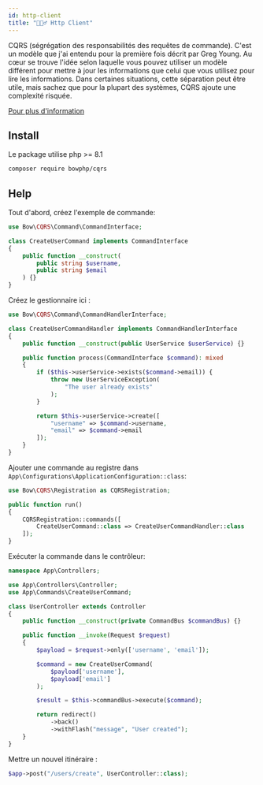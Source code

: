 ```yaml
---
id: http-client
title: "🙅🏽‍♂️ Http Client"
---
```



CQRS (ségrégation des responsabilités des requêtes de commande). C'est un modèle que j'ai entendu pour la première fois décrit par Greg Young.
Au cœur se trouve l'idée selon laquelle vous pouvez utiliser un modèle différent pour mettre à jour les informations que celui que vous utilisez pour lire les informations.
Dans certaines situations, cette séparation peut être utile, mais sachez que pour la plupart des systèmes, CQRS ajoute une complexité risquée.

[Pour plus d'information](https://www.martinfowler.com/bliki/CQRS.html)

## Install

Le package utilise php >= 8.1

```bash
composer require bowphp/cqrs
```

## Help

Tout d'abord, créez l'exemple de commande:

```php
use Bow\CQRS\Command\CommandInterface;

class CreateUserCommand implements CommandInterface
{
    public function __construct(
        public string $username,
        public string $email
    ) {}
}
```

Créez le gestionnaire ici :

```php
use Bow\CQRS\Command\CommandHandlerInterface;

class CreateUserCommandHandler implements CommandHandlerInterface
{
    public function __construct(public UserService $userService) {}

    public function process(CommandInterface $command): mixed
    {
        if ($this->userService->exists($command->email)) {
            throw new UserServiceException(
                "The user already exists"
            );
        }

        return $this->userService->create([
            "username" => $command->username,
            "email" => $command->email
        ]);
    }
}
```

Ajouter une commande au registre dans `App\Configurations\ApplicationConfiguration::class`:

```php
use Bow\CQRS\Registration as CQRSRegistration;

public function run()
{
    CQRSRegistration::commands([
        CreateUserCommand::class => CreateUserCommandHandler::class
    ]);
}
```

Exécuter la commande dans le contrôleur:

```php
namespace App\Controllers;

use App\Controllers\Controller;
use App\Commands\CreateUserCommand;

class UserController extends Controller
{
    public function __construct(private CommandBus $commandBus) {}

    public function __invoke(Request $request)
    {
        $payload = $request->only(['username', 'email']);

        $command = new CreateUserCommand(
            $payload['username'],
            $payload['email']
        );

        $result = $this->commandBus->execute($command);

        return redirect()
            ->back()
            ->withFlash("message", "User created");
    }
}
```

Mettre un nouvel itinéraire :

```php
$app->post("/users/create", UserController::class);
```

<SuggestionFeature />
